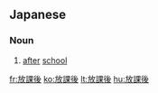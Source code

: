 ==Japanese==
{{ja-kanjitab|ほう|か|ご|yomi=o}}

===Noun===
{{ja-noun|ほうかご}}

# [[after]] [[school]]

[[fr:放課後]]
[[ko:放課後]]
[[lt:放課後]]
[[hu:放課後]]